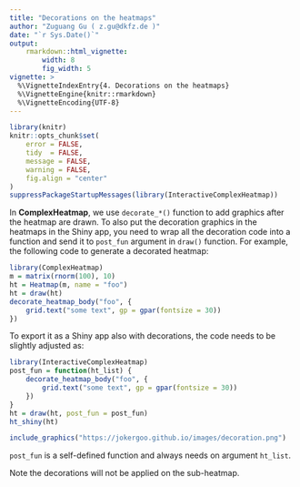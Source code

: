 ```yaml
---
title: "Decorations on the heatmaps"
author: "Zuguang Gu ( z.gu@dkfz.de )"
date: "`r Sys.Date()`"
output: 
    rmarkdown::html_vignette:
        width: 8
        fig_width: 5
vignette: >
  %\VignetteIndexEntry{4. Decorations on the heatmaps}
  %\VignetteEngine{knitr::rmarkdown}
  %\VignetteEncoding{UTF-8}
---
```



```r
library(knitr)
knitr::opts_chunk$set(
    error = FALSE,
    tidy  = FALSE,
    message = FALSE,
    warning = FALSE,
    fig.align = "center"
)
suppressPackageStartupMessages(library(InteractiveComplexHeatmap))
```

In **ComplexHeatmap**, we use `decorate_*()` function to add graphics after
the heatmap are drawn. To also put the decoration graphics in the heatmaps in
the Shiny app, you need to wrap all the decoration code into a function and
send it to `post_fun` argument in `draw()` function. For example, the following
code to generate a decorated heatmap:

```r
library(ComplexHeatmap)
m = matrix(rnorm(100), 10)
ht = Heatmap(m, name = "foo")
ht = draw(ht)
decorate_heatmap_body("foo", {
    grid.text("some text", gp = gpar(fontsize = 30))
})
```

To export it as a Shiny app also with decorations, the code needs to be slightly 
adjusted as:

```r
library(InteractiveComplexHeatmap)
post_fun = function(ht_list) {
    decorate_heatmap_body("foo", {
        grid.text("some text", gp = gpar(fontsize = 30))
    })
}
ht = draw(ht, post_fun = post_fun)
ht_shiny(ht)
```

```r
include_graphics("https://jokergoo.github.io/images/decoration.png")
```


`post_fun` is a self-defined function and always needs on argument `ht_list`.

Note the decorations will not be applied on the sub-heatmap.

